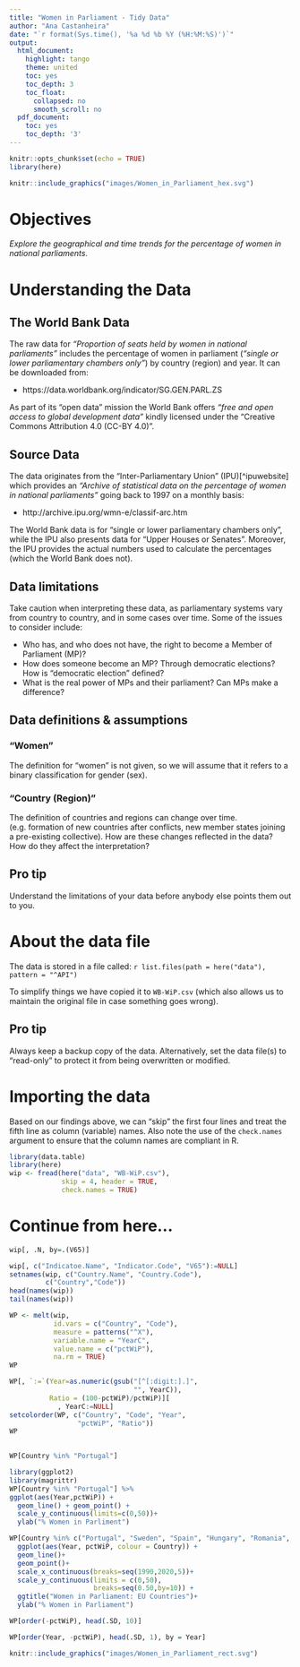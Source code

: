 ```yaml
---
title: "Women in Parliament - Tidy Data"
author: "Ana Castanheira"
date: "`r format(Sys.time(), '%a %d %b %Y (%H:%M:%S)')`"
output:
  html_document:
    highlight: tango
    theme: united
    toc: yes
    toc_depth: 3
    toc_float:
      collapsed: no
      smooth_scroll: no
  pdf_document:
    toc: yes
    toc_depth: '3'
---
```



```r
knitr::opts_chunk$set(echo = TRUE)
library(here)
```

```r
knitr::include_graphics("images/Women_in_Parliament_hex.svg")
```


# Objectives

*Explore the geographical and time trends for the percentage of women in 
national parliaments.*

# Understanding the Data

## The World Bank Data 

The raw data for *"Proportion of seats held by women in national parliaments"* 
includes the percentage of women in parliament (_"single or lower parliamentary chambers 
only"_) by country (region) and year. It can be downloaded from:

- https://data.worldbank.org/indicator/SG.GEN.PARL.ZS 

As part of its "open data" mission the World Bank offers _"free and open access 
to global development data"_ kindly licensed under the "Creative Commons Attribution 
4.0 (CC-BY 4.0)".

## Source Data

The data originates from the "Inter-Parliamentary Union" (IPU)[^ipuwebsite] which
provides an *_"Archive of statistical data on the percentage of women in 
national parliaments"_* going back to 1997 on a monthly basis:

- http://archive.ipu.org/wmn-e/classif-arc.htm

The World Bank data is for “single or lower parliamentary chambers only”, while 
the IPU also presents data for “Upper Houses or Senates”. Moreover, the IPU provides 
the actual numbers used to calculate the percentages (which the World Bank does not).

## Data limitations

Take caution when interpreting these data, as parliamentary systems vary from country 
to country, and in some cases over time. Some of the issues to consider include:

- Who has, and who does not have, the right to become a Member of Parliament (MP)?
- How does someone become an MP? Through democratic elections? How is "democratic
election" defined? 
- What is the real power of MPs and their parliament? Can MPs make a difference?

## Data definitions & assumptions

### "Women"

The definition for “women” is not given, so we will assume that it refers to a 
binary classification for gender (sex).

### "Country (Region)"

The definition of countries and regions can change over time.  (e.g. formation of new
countries after conflicts, new member states joining a pre-existing collective). 
How are these changes reflected in the data? How do they affect the interpretation? 

## Pro tip

Understand the limitations of your data before anybody else points them out to you. 

# About the data file

The data is stored in a file called: ``r list.files(path = here("data"), pattern = "^API")``

To simplify things we have copied it to `WB-WiP.csv` (which also allows us to 
maintain the original file in case something goes wrong).

## Pro tip

Always keep a backup copy of the data. Alternatively, set the data file(s) to 
“read-only” to protect it from being overwritten or modified.

# Importing the data

Based on our findings above, we can "skip" the first four lines and treat the
fifth line as column (variable) names. Also note the use of the `check.names`
argument to ensure that the column names are compliant in R.

```r
library(data.table)
library(here)
wip <- fread(here("data", "WB-WiP.csv"), 
             skip = 4, header = TRUE,
             check.names = TRUE)
```

# Continue from here...
```r
wip[, .N, by=.(V65)]
```
```r
wip[, c("Indicatoe.Name", "Indicator.Code", "V65"):=NULL]
setnames(wip, c("Country.Name", "Country.Code"),
         c("Country","Code"))
head(names(wip))
tail(names(wip))
```

```r
WP <- melt(wip,
           id.vars = c("Country", "Code"),
           measure = patterns("^X"),
           variable.name = "YearC",
           value.name = c("pctWiP"),
           na.rm = TRUE)
WP
```

```r
WP[, `:=`(Year=as.numeric(gsub("[^[:digit:].]",
                               "", YearC)),
          Ratio = (100-pctWiP)/pctWiP)][
            , YearC:=NULL]
setcolorder(WP, c("Country", "Code", "Year",
                 "pctWiP", "Ratio"))
WP
          
```

```r
WP[Country %in% "Portugal"]
```

```r
library(ggplot2)
library(magrittr)
WP[Country %in% "Portugal"] %>%
ggplot(aes(Year,pctWiP)) +
  geom_line() + geom_point() +
  scale_y_continuous(limits=c(0,50))+
  ylab("% Women in Parliment")
```

```r
WP[Country %in% c("Portugal", "Sweden", "Spain", "Hungary", "Romania", "Finland", "Germany", "European Union")] %>%
  ggplot(aes(Year, pctWiP, colour = Country)) +
  geom_line()+
  geom_point()+
  scale_x_continuous(breaks=seq(1990,2020,5))+
  scale_y_continuous(limits = c(0,50),
                     breaks=seq(0.50,by=10)) +
  ggtitle("Women in Parliament: EU Countries")+
  ylab("% Women in Parliament")
```

```r
WP[order(-pctWiP), head(.SD, 10)]
```


```r
WP[order(Year, -pctWiP), head(.SD, 1), by = Year]
```




```r
knitr::include_graphics("images/Women_in_Parliament_rect.svg")
```

